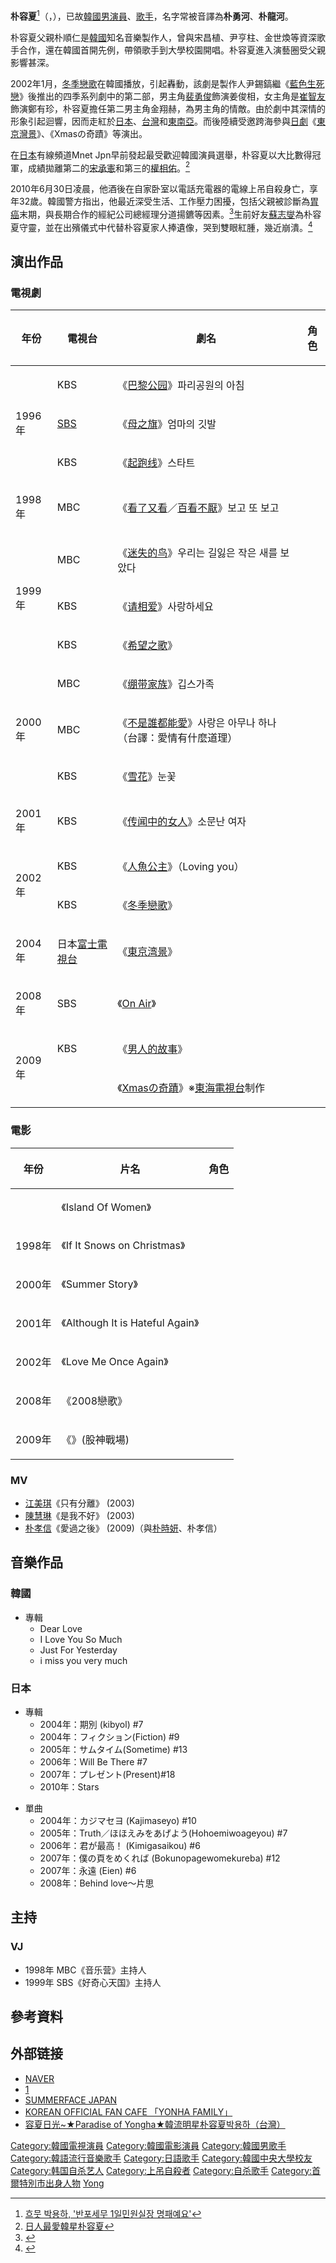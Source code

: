 {{noteTA
|T=朴容夏
|1=朴
}}
{{藝人
|姓名 = 朴容夏
|類型 = 男演員
|image    = Park Yong-ha.jpg
|imagesize = 300px
|英文名 = Park Yong-ha
|國籍 = {{ROK}}
|出生日期 = {{birth_date|1977|8|12}}
|出生地點 = {{ROK-1972|short=yes}}[[首爾特別市|首爾特別市]]
|逝世日期 = {{Death date and age|2010|6|30|1977|8|12}}
|逝世地點 = {{KOR}}[[首爾特別市|首爾特別市]]
|職業 = [[歌手|歌手]]、[[演員|演員]]
|宗教信仰  = [[佛教|佛教]]
|語言 = [[韓語|韓語]]、[[英語|英語]]、[[日語|日語]]
|教育程度 = [[中央大學_(韓國)|中央大學]]戲劇電影學[[學士|學士]]
|活躍年代 = 1994年－2010年
|代表作 = 《[[冬季戀歌|冬季戀歌]]》<br>《[[人魚公主|人魚公主]]》<br>《[[On_Air|On Air]]》
|IMDb=1195899
}}
{{Infobox Korean name
|hangul=박용하
|hanja={{linktext|朴|容|夏}}
|rr=Bak Yong-ha
|mr=Pak Yong-ha
}}
'''朴容夏'''<ref>[http://news.nate.com/view/20090304n07713 흐뭇 박용하, '반포세무 1일민원실장 명패예요']{{ko}}</ref>（{{lang-ko|'''박용하'''}}，{{bd|1977年|8月12日|2010年|6月30日|catIdx=Park Yong-ha}}），已故[[韓國|韓國]][[男演員|男演員]]、[[歌手|歌手]]，名字常被音譯為'''朴勇河'''、'''朴龍河'''。

朴容夏父親朴順仁是[[韓國|韓國]]知名音樂製作人，曾與宋昌植、尹亨柱、金世煥等資深歌手合作，還在韓國首開先例，帶領歌手到大學校園開唱。朴容夏進入演藝圈受父親影響甚深。

2002年1月，[[冬季戀歌|冬季戀歌]]在韓國播放，引起轟動，該劇是製作人尹錫鎬繼《[[藍色生死戀|藍色生死戀]]》後推出的四季系列劇中的第二部，男主角[[裴勇俊|裴勇俊]]飾演姜俊相，女主角是[[崔志宇|崔智友]]飾演鄭有珍，朴容夏擔任第二男主角金翔赫，為男主角的情敵。由於劇中其深情的形象引起迴響，因而走紅於[[日本|日本]]、[[台灣|台灣]]和[[東南亞|東南亞]]。而後陸續受邀跨海參與[[日劇|日劇]]《[[東京灣景|東京灣景]]》、《Xmasの奇蹟》等演出。

在[[日本|日本]]有線頻道Mnet Jpn早前發起最受歡迎韓國演員選舉，朴容夏以大比數得冠軍，成績拋離第二的[[宋承憲|宋承憲]]和第三的[[權相佑|權相佑]]。<ref>[http://www.appleactionews.com/site/art_main.cfm?iss_id=20080409&sec_id=7018882&art_id=10968330 日人最愛韓星朴容夏]{{dead link|date=2018年3月 |bot=InternetArchiveBot |fix-attempted=yes }}</ref>

2010年6月30日凌晨，他酒後在自家卧室以電話充電器的電線上吊自殺身亡，享年32歲。韓國警方指出，他最近深受生活、工作壓力困擾，包括父親被診斷為[[胃癌|胃癌]]末期，與長期合作的經紀公司總經理分道揚鑣等因素。<ref>{{Cite web |url=http://hk.news.yahoo.com/article/100630/18/ix9s.html |title=《冬日戀歌》男星朴容夏自殺死亡 |access-date=2010-06-30 |archive-date=2010-07-05 |archive-url=https://web.archive.org/web/20100705124246/http://hk.news.yahoo.com/article/100630/18/ix9s.html |dead-url=no }}</ref>生前好友[[蘇志燮|蘇志燮]]為朴容夏守靈，並在出殯儀式中代替朴容夏家人捧遺像，哭到雙眼紅腫，幾近崩潰。<ref>{{Cite web |url=http://orientaldaily.on.cc/cnt/entertainment/20100702/00288_001.html?pubdate=20100702 |title=朴容夏喪禮雙親痛哭送別 |access-date=2010-07-03 |archive-date=2016-03-04 |archive-url=https://web.archive.org/web/20160304211549/http://orientaldaily.on.cc/cnt/entertainment/20100702/00288_001.html?pubdate=20100702 |dead-url=no }}</ref>

== 演出作品 ==
=== 電視劇 ===
{| class="wikitable" 
|-
! 年份
! 電視台
! 劇名
! 角色
|-
|rowspan="3"|1996年|| KBS ||《[[巴黎公园|巴黎公园]]》파리공원의 아침||
|-
| [[SBS_(韓國)|SBS]]||《[[母之旗|母之旗]]》엄마의 깃발||
|-
| KBS ||《[[起跑线|起跑线]]》스타트||
|-
|1998年|| MBC ||《[[看了又看|看了又看]]／[[百看不厭|百看不厭]]》보고 또 보고||
|-
|rowspan="3"|1999年||MBC ||《[[迷失的鸟|迷失的鸟]]》우리는 길잃은 작은 새를 보았다||
|-
| KBS ||《[[请相爱|请相爱]]》사랑하세요||
|-
| KBS ||《[[希望之歌_(韓國電視劇)|希望之歌]]》||
|-
|rowspan="3"|2000年|| MBC ||《[[绷带家族|绷带家族]]》깁스가족||
|-
| MBC ||《[[不是誰都能愛_(2000年電視劇)|不是誰都能愛]]》사랑은 아무나 하나（台譯：愛情有什麼道理）||
|-
| KBS||《[[雪花_(電視劇)|雪花]]》눈꽃||
|-
| 2001年||KBS ||《[[传闻中的女人|传闻中的女人]]》소문난 여자||
|-
|rowspan="2"|2002年|| KBS ||《[[人魚公主_(電視劇)|人魚公主]]》（Loving you）||
|-
| KBS ||《[[冬季戀歌|冬季戀歌]]》||
|-
|2004年||日本[[富士電視台|富士電視台]] ||《[[東京湾景|東京湾景]]》||
|-
|2008年|| SBS ||《[[On_Air|On Air]]》||
|-
|rowspan="2"|2009年||KBS  ||《[[男人的故事|男人的故事]]》||
|-
| ||《[[Xmasの奇蹟|Xmasの奇蹟]]》※[[東海電視台|東海電視台]]制作||
|}

=== 電影 ===
{| class="wikitable" 
|-
! 年份
! 片名
! 角色
|-
| ||《Island Of Women》||
|-
| 1998年||《If It Snows on Christmas》||
|-
| 2000年||《Summer Story》||
|-
| 2001年||《Although It is Hateful Again》||
|-
| 2002年||《Love Me Once Again》||
|-
| 2008年||《2008戀歌》||
|-
| 2009年||《{{link-ko|作戰|작전 (영화)}}》(股神戰場)||
|}

=== MV ===
* [[江美琪|江美琪]]《只有分離》 (2003)
* [[陳慧琳|陳慧琳]]《是我不好》 (2003)
* [[朴孝信|朴孝信]]《愛過之後》 (2009)（與[[朴時妍|朴時妍]]、朴孝信）

== 音樂作品 ==
=== 韓國 ===
*專輯
** Dear Love 
** I Love You So Much 
** Just For Yesterday 
** i miss you very much

=== 日本 ===
*專輯
** 2004年：期別 (kibyol) #7 
** 2004年：フィクション(Fiction) #9 
** 2005年：サムタイム(Sometime) #13 
** 2006年：Will Be There #7 
** 2007年：プレゼント(Present)#18 
** 2010年：Stars

*單曲
** 2004年：カジマセヨ (Kajimaseyo) #10 
** 2005年：Truth／ほほえみをあげよう(Hohoemiwoageyou) #7 
** 2006年：君が最高！ (Kimigasaikou) #6 
** 2007年：僕の頁をめくれば (Bokunopagewomekureba) #12 
** 2007年：永遠 (Eien) #6
** 2008年：Behind love～片思

== 主持 ==
=== VJ ===
* 1998年 MBC《音乐营》主持人 
* 1999年 SBS《好奇心天国》主持人 

== 參考資料 ==
{{reflist}}
== 外部链接 ==
* [https://people.search.naver.com/search.naver?where=nexearch&query=%EB%B0%95%EC%9A%A9%ED%95%98&sm=tab_etc&ie=utf8&key=PeopleService&os=94345 NAVER]{{ko}}
* [https://web.archive.org/web/20100627235340/http://www.ponycanyon.co.jp/parkyongha/]
* [http://www.summerface.jp SUMMERFACE JAPAN] {{Wayback|url=http://www.summerface.jp/ |date=20100701034947 }}
* [http://cafe.daum.net/yellownh KOREAN OFFICIAL FAN CAFE 「YONHA FAMILY」] {{Wayback|url=http://cafe.daum.net/yellownh |date=20190918035001 }}
* [http://www.yongha.idv.tw/ 容夏日光~★Paradise of Yongha★韓流明星朴容夏박용하（台灣）] {{Wayback|url=http://www.yongha.idv.tw/ |date=20190921185647 }}{{zh-tw}}

{{Authority control}}
{{DEFAULTSORT:Park Yong-ha}}
{{金銀淑作品}}
[[Category:韓國電視演員|Category:韓國電視演員]]
[[Category:韓國電影演員|Category:韓國電影演員]]
[[Category:韓國男歌手|Category:韓國男歌手]]
[[Category:韓語流行音樂歌手|Category:韓語流行音樂歌手]]
[[Category:日語歌手|Category:日語歌手]]
[[Category:韓國中央大學校友|Category:韓國中央大學校友]]
[[Category:韩国自杀艺人|Category:韩国自杀艺人]]
[[Category:上吊自殺者|Category:上吊自殺者]]
[[Category:自杀歌手|Category:自杀歌手]]
[[Category:首爾特別市出身人物|Category:首爾特別市出身人物]]
[[Category:朴姓|Yong]]